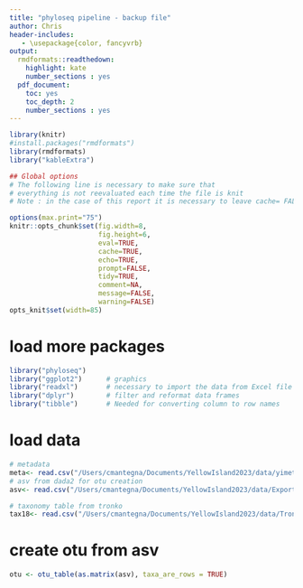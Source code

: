 ```yaml
---
title: "phyloseq pipeline - backup file"
author: Chris
header-includes:
   - \usepackage{color, fancyvrb}
output:
  rmdformats::readthedown:
    highlight: kate
    number_sections : yes    
  pdf_document: 
    toc: yes
    toc_depth: 2
    number_sections : yes
---
```


```r
library(knitr)
#install.packages("rmdformats")
library(rmdformats)
library("kableExtra")

## Global options
# The following line is necessary to make sure that 
# everything is not reevaluated each time the file is knit
# Note : in the case of this report it is necessary to leave cache= FALSE

options(max.print="75")
knitr::opts_chunk$set(fig.width=8, 
                      fig.height=6, 
                      eval=TRUE, 
                      cache=TRUE,
                      echo=TRUE,
                      prompt=FALSE,
                      tidy=TRUE,
                      comment=NA,
                      message=FALSE,
                      warning=FALSE)
opts_knit$set(width=85)
```

# load more packages
```r
library("phyloseq")
library("ggplot2")      # graphics
library("readxl")       # necessary to import the data from Excel file
library("dplyr")        # filter and reformat data frames
library("tibble")       # Needed for converting column to row names
```

# load data
```r

# metadata
meta<- read.csv("/Users/cmantegna/Documents/YellowIsland2023/data/yimetadata.csv")
# asv from dada2 for otu creation
asv<- read.csv("/Users/cmantegna/Documents/YellowIsland2023/data/ExportedASVtable.csv", row.names = 1)

# taxonomy table from tronko
tax18<- read.csv("/Users/cmantegna/Documents/YellowIsland2023/data/Tronko_Results/Yellow_Sep5_q35_18S_Max5.txt", header=TRUE, sep="\t")

```

# create otu from asv
```r

otu <- otu_table(as.matrix(asv), taxa_are_rows = TRUE)

```

